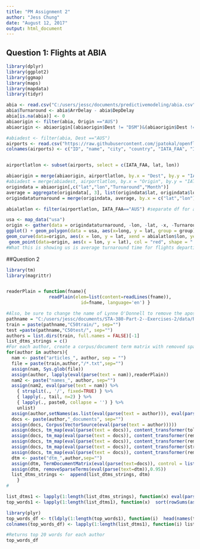 ---
title: "PM Assignment 2"
author: "Jess Chung"
date: "August 12, 2017"
output: html_document
---

## Question 1: Flights at ABIA

```{r}
library(dplyr)
library(ggplot2)
library(ggmap)
library(maps)
library(mapdata)
library(tidyr)

abia <- read.csv("C:/users/jessc/documents/predictivemodeling/abia.csv")
abia$Turnaround <- abia$ArrDelay - abia$DepDelay
abia[is.na(abia)] <- 0
abiaorigin <- filter(abia, Origin =="AUS")
abiaorigin <- abiaorigin[(abiaorigin$Dest != "DSM")&(abiaorigin$Dest != "DTW"),]

#abiadest <- filter(abia, Dest =="AUS")
airports <- read.csv("https://raw.githubusercontent.com/jpatokal/openflights/master/data/airports.dat", header = FALSE)
colnames(airports) <- c("ID", "name", "city", "country", "IATA_FAA", "ICAO", "lat", "lon", "altitude", "timezone", "DST")


airportlatlon <- subset(airports, select = c(IATA_FAA, lat, lon))

abiaorigin = merge(abiaorigin, airportlatlon, by.x = "Dest", by.y = "IATA_FAA")
#abiadest = merge(abiadest, airportlatlon, by.x = "Origin", by.y = "IATA_FAA")
origindata = abiaorigin[,c("lat","lon","Turnaround","Month")]
average = aggregate(origindata[, 3], list(origindata$lat, origindata$lon), mean)
origindataturnaround = merge(origindata, average, by.x = c("lat","lon"), by.y = c("Group.1","Group.2"))

abialatlon <- filter(airportlatlon, IATA_FAA=="AUS") #separate df for abia

usa <- map_data("usa")
origin <- gather(data = origindataturnaround, -lon, -lat, -x, -Turnaround, key = "var", value = "value")
ggplot() + geom_polygon(data = usa, aes(x=long, y = lat, group = group)) + coord_fixed(1.3) + 
geom_curve(data=origin, aes(x = lon, y = lat, xend = abialatlon$lon, yend = abialatlon$lat, col = x), size = .01, curvature = .2) + 
 geom_point(data=origin, aes(x = lon, y = lat), col = "red", shape = ".") + scale_colour_gradient2()# + facet_wrap(~value, scales = "free")
#What this is showing us is average turnaround time for flights departing from AUS. Redder curves have a slower turnaround time at AUS, purple-er times have a faster turnaround time. Ie, the flights to PHL had a super slow turnaround time, while the flights to SEA,MSP,CLT on average have a faster turnaround time.


```

##Question 2

```{r}

library(tm) 
library(magrittr)


readerPlain = function(fname){
				readPlain(elem=list(content=readLines(fname)), 
							id=fname, language='en') }

#Also, be sure to change the name of Lynne O'Donnell to remove the apostrophe
pathname = "C:/users/jessc/documents/STA-380-Part-2--Exercises-2/data/ReutersC50/"
train = paste(pathname,"C50train/", sep="")
test =paste(pathname,"C50test/", sep="")
authors = list.dirs(train, full.names = FALSE)[-1]
list_dtms_strings = c()
#For each author, create a corpus/document term matrix with removed sparse terms
for(author in authors){
  nam <- paste("articles_", author, sep = "")
  file = paste(train,author,"/*.txt",sep="")
  assign(nam, Sys.glob(file))
  assign(author, lapply(eval(parse(text = nam)),readerPlain))
  nam2 <- paste("names_", author, sep="")
  assign(nam2, eval(parse(text = nam)) %>%
	{ strsplit(., '/', fixed=TRUE) } %>%
	{ lapply(., tail, n=2) } %>%
	{ lapply(., paste0, collapse = '') } %>%
	unlist)
  assign(author,setNames(as.list(eval(parse(text = author))), eval(parse(text = nam2))))
  docs <- paste(author,"_documents", sep="")
  assign(docs, Corpus(VectorSource(eval(parse(text = author)))))
  assign(docs, tm_map(eval(parse(text = docs)), content_transformer(tolower)))
  assign(docs, tm_map(eval(parse(text = docs)), content_transformer(removeNumbers)))
  assign(docs, tm_map(eval(parse(text = docs)), content_transformer(removePunctuation)))
  assign(docs, tm_map(eval(parse(text = docs)), content_transformer(stripWhitespace)))
  assign(docs, tm_map(eval(parse(text = docs)), content_transformer(removeWords), c(stopwords("SMART"),"character")))
  dtm <- paste("dtm_",author,sep="")
  assign(dtm, TermDocumentMatrix(eval(parse(text=docs)), control = list(wordLengths = c(3,10))))
  assign(dtm, removeSparseTerms(eval(parse(text=dtm)),0.95))
  list_dtms_strings <-  append(list_dtms_strings, dtm)
    }
#

list_dtms1 <- lapply(1:length(list_dtms_strings), function(x) eval(parse(text=list_dtms_strings[x])))
top_words1 <- lapply(1:length(list_dtms1), function(x)  sort(rowSums(as.matrix(list_dtms1[[x]])), decreasing=TRUE))

library(plyr)
top_words_df <- t(ldply(1:length(top_words1), function(i)  head(names(top_words1[[i]]),20)))
colnames(top_words_df) <- lapply(1:length(list_dtms1), function(i) list_dtms_strings[i])

#Returns top 20 words for each author
top_words_df


```